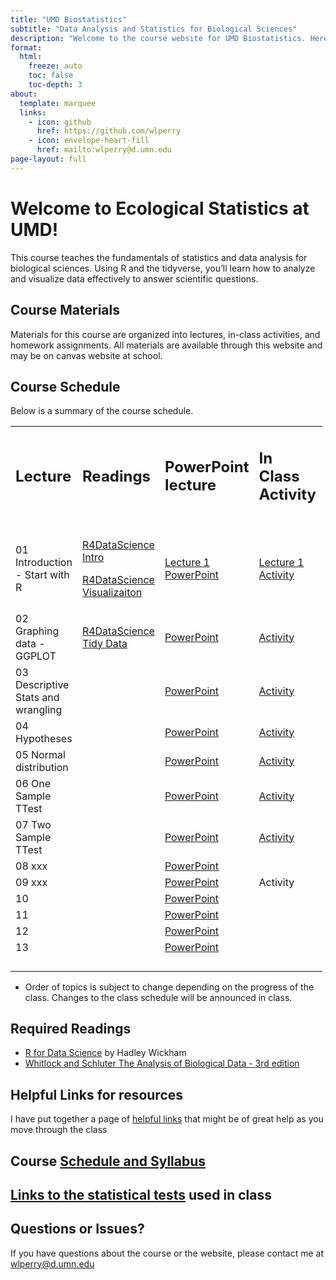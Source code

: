 ```yaml
---
title: "UMD Biostatistics"
subtitle: "Data Analysis and Statistics for Biological Sciences"
description: "Welcome to the course website for UMD Biostatistics. Here you'll find the syllabus, schedule, lecture materials, activities, and assignments."
format: 
  html:
    freeze: auto
    toc: false
    toc-depth: 3
about:
  template: marquee
  links:
    - icon: github
      href: https://github.com/wlperry
    - icon: envelope-heart-fill
      href: mailto:wlperry@d.umn.edu
page-layout: full
---
```


# Welcome to Ecological Statistics at UMD!

This course teaches the fundamentals of statistics and data analysis for biological sciences. Using R and the tidyverse, you'll learn how to analyze and visualize data effectively to answer scientific questions.

## Course Materials

Materials for this course are organized into lectures, in-class activities, and homework assignments. All materials are available through this website and may be on canvas website at school.

## Course Schedule

Below is a summary of the course schedule.

+------------------------------------+---------------------------------------------------------------------------+--------------------------------------------------------------------------+--------------------------------------------------------------------+----------------------------------------------------------------+---+
| ## **Lecture**                     | ## **Readings**                                                           | ## **PowerPoint lecture**                                                | ## **In Class Activity**                                           | ## **Homework**                                                |   |
|                                    |                                                                           |                                                                          |                                                                    |                                                                |   |
| ##                                 | ##                                                                        | ##                                                                       | ##                                                                 | ##                                                             |   |
+------------------------------------+---------------------------------------------------------------------------+--------------------------------------------------------------------------+--------------------------------------------------------------------+----------------------------------------------------------------+---+
| 01 Introduction - Start with R     | [R4DataScience Intro](https://r4ds.hadley.nz/intro.html)                  | [Lecture 1 PowerPoint](lectures/lecture_01/01_01_lecture_powerpoint.qmd) | [Lecture 1 Activity](lectures/lecture_01/01_02_class_activity.qmd) | [Week 1 Homework](lectures/lecture_01/01_03_take_homework.qmd) |   |
|                                    |                                                                           |                                                                          |                                                                    |                                                                |   |
|                                    | [R4DataScience Visualizaiton](https://r4ds.hadley.nz/data-visualize.html) |                                                                          |                                                                    |                                                                |   |
+------------------------------------+---------------------------------------------------------------------------+--------------------------------------------------------------------------+--------------------------------------------------------------------+----------------------------------------------------------------+---+
| 02 Graphing data - GGPLOT          | [R4DataScience Tidy Data](https://r4ds.hadley.nz/data-tidy.html)          | [PowerPoint](lectures/lecture_02/02_01_lecture_powerpoint.qmd)           | [Activity](lectures/lecture_02/02_02_class_activity.qmd)           |                                                                |   |
+------------------------------------+---------------------------------------------------------------------------+--------------------------------------------------------------------------+--------------------------------------------------------------------+----------------------------------------------------------------+---+
| 03 Descriptive Stats and wrangling |                                                                           | [PowerPoint](lectures/lecture_03/03_01_lecture_powerpoint.qmd)           | [Activity](lectures/lecture_03/03_02_class_activity.qmd)           | [Week 2 Homework](lectures/lecture_03/03_03_homework.qmd)      |   |
+------------------------------------+---------------------------------------------------------------------------+--------------------------------------------------------------------------+--------------------------------------------------------------------+----------------------------------------------------------------+---+
| 04 Hypotheses                      |                                                                           | [PowerPoint](lectures/lecture_04/04_01_lecture_powerpoint.qmd)           | [Activity](lectures/lecture_04/04_02_class_activity.qmd)           |                                                                |   |
+------------------------------------+---------------------------------------------------------------------------+--------------------------------------------------------------------------+--------------------------------------------------------------------+----------------------------------------------------------------+---+
| 05 Normal distribution             |                                                                           | [PowerPoint](lectures/lecture_05/05_01_lecture_powerpoint.qmd)           | [Activity](lectures/lecture_05/05_02_class_activity.qmd)           | [Week 3 Homework](lectures/lecture_05/05_03_homework.qmd)      |   |
+------------------------------------+---------------------------------------------------------------------------+--------------------------------------------------------------------------+--------------------------------------------------------------------+----------------------------------------------------------------+---+
| 06 One Sample TTest                |                                                                           | [PowerPoint](lectures/lecture_06/06_01_lecture_powerpoint.qmd)           | [Activity](lectures/lecture_06/06_02_class_activity.qmd)           |                                                                |   |
+------------------------------------+---------------------------------------------------------------------------+--------------------------------------------------------------------------+--------------------------------------------------------------------+----------------------------------------------------------------+---+
| 07 Two Sample TTest                |                                                                           | [PowerPoint](lectures/lecture_07/07_01_lecture_powerpoint.qmd)           | [Activity](lectures/lecture_07/07_02_class_activity.qmd)           | Week 5 Homework                                                |   |
+------------------------------------+---------------------------------------------------------------------------+--------------------------------------------------------------------------+--------------------------------------------------------------------+----------------------------------------------------------------+---+
| 08 xxx                             |                                                                           | [PowerPoint](lectures/lecture_08/08_01_lecture_powerpoint.qmd)           |                                                                    |                                                                |   |
+------------------------------------+---------------------------------------------------------------------------+--------------------------------------------------------------------------+--------------------------------------------------------------------+----------------------------------------------------------------+---+
| 09 xxx                             |                                                                           | [PowerPoint](lectures/lecture_09/09_01_lecture_powerpoint.qmd)           | Activity                                                           |                                                                |   |
+------------------------------------+---------------------------------------------------------------------------+--------------------------------------------------------------------------+--------------------------------------------------------------------+----------------------------------------------------------------+---+
| 10                                 |                                                                           | [PowerPoint](lectures/lecture_10/10_01_lecture_powerpoint.qmd)           |                                                                    |                                                                |   |
+------------------------------------+---------------------------------------------------------------------------+--------------------------------------------------------------------------+--------------------------------------------------------------------+----------------------------------------------------------------+---+
| 11                                 |                                                                           | [PowerPoint](lectures/lecture_11/11_01_lecture_powerpoint.qmd)           |                                                                    |                                                                |   |
+------------------------------------+---------------------------------------------------------------------------+--------------------------------------------------------------------------+--------------------------------------------------------------------+----------------------------------------------------------------+---+
| 12                                 |                                                                           | [PowerPoint](lectures/lecture_12/12_01_lecture_powerpoint.qmd)           |                                                                    |                                                                |   |
+------------------------------------+---------------------------------------------------------------------------+--------------------------------------------------------------------------+--------------------------------------------------------------------+----------------------------------------------------------------+---+
| 13                                 |                                                                           | [PowerPoint](lectures/lecture_13/13_01_lecture_powerpoint.qmd)           |                                                                    |                                                                |   |
+------------------------------------+---------------------------------------------------------------------------+--------------------------------------------------------------------------+--------------------------------------------------------------------+----------------------------------------------------------------+---+
|                                    |                                                                           |                                                                          |                                                                    |                                                                |   |
+------------------------------------+---------------------------------------------------------------------------+--------------------------------------------------------------------------+--------------------------------------------------------------------+----------------------------------------------------------------+---+
|                                    |                                                                           |                                                                          |                                                                    |                                                                |   |
+------------------------------------+---------------------------------------------------------------------------+--------------------------------------------------------------------------+--------------------------------------------------------------------+----------------------------------------------------------------+---+
|                                    |                                                                           |                                                                          |                                                                    |                                                                |   |
+------------------------------------+---------------------------------------------------------------------------+--------------------------------------------------------------------------+--------------------------------------------------------------------+----------------------------------------------------------------+---+
|                                    |                                                                           |                                                                          |                                                                    |                                                                |   |
+------------------------------------+---------------------------------------------------------------------------+--------------------------------------------------------------------------+--------------------------------------------------------------------+----------------------------------------------------------------+---+

-   Order of topics is subject to change depending on the progress of the class. Changes to the class schedule will be announced in class.

## Required Readings

-   [R for Data Science](https://r4ds.hadley.nz/) by Hadley Wickham
-   [Whitlock and Schluter The Analysis of Biological Data - 3rd edition](https://store.macmillanlearning.com/us/product/The-Analysis-of-Biological-Data/p/131922623X?srsltid=AfmBOoqRmMWAOsajlUfAZPt1_UGqjmpPzMg-XAgjFhp5oP3mFNKUCw-w)

## Helpful Links for resources

I have put together a page of [helpful links](links.qmd) that might be of great help as you move through the class

## Course [Schedule and Syllabus](syllabus.qmd)

## [Links to the statistical tests](stats_tests_index.qmd) used in class

## Questions or Issues?

If you have questions about the course or the website, please contact me at [wlperry\@d.umn.edu](mailto:wlperry@d.umn.edu)
